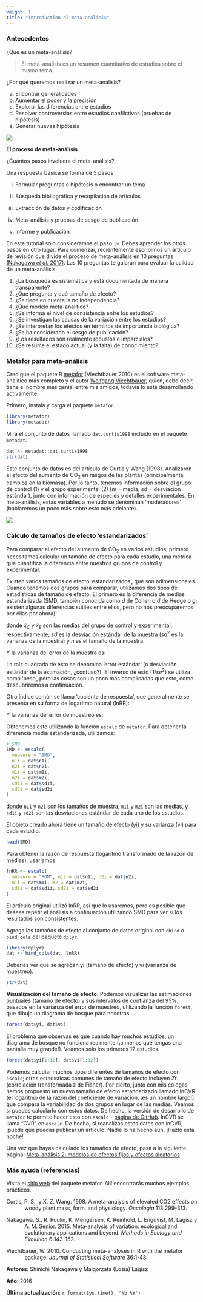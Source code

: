 ```yaml
---
weight: 1
title: "Introduction al meta-análisis"
---
```

### Antecedentes

¿Qué es un meta-análisis?

> El meta-análisis es un resumen cuantitativo de estudios sobre el mismo tema.

¿Por qué queremos realizar un meta-análisis?

a. Encontrar generalidades
b. Aumentar el poder y la precisión
c. Explorar las diferencias entre estudios
d. Resolver controversias entre estudios conflictivos (pruebas de hipótesis)
e. Generar nuevas hipótesis

![](4666102_orig.jpg)


**El proceso de meta-análisis**

¿Cuántos pasos involucra el meta-análisis?

Una respuesta basica se forma de 5 pasos

i. Formular preguntas e hipótesis o encontrar un tema

ii. Búsqueda bibliográfica y recopilación de artículos

iii. Extracción de datos y codificación

iv. Meta-análisis y pruebas de sesgo de publicación

v. Informe y publicación

En este tutorial solo consideramos el paso `iv`. Debes aprender los otros pasos en otro lugar. Para comenzar, recientemente escribimos un artículo de revisión que divide el proceso de meta-análisis en 10 preguntas [(Nakagawa *et al.* 2017)](https://bmcbiol.biomedcentral.com/articles/10.1186/s12915-017-0357-7). Las 10 preguntas te guiarán para evaluar la calidad de un meta-análisis.

1. ¿La búsqueda es sistemática y está documentada de manera transparente?
2. ¿Qué pregunta y qué tamaño de efecto?
3. ¿Se tiene en cuenta la no independencia?
4. ¿Qué modelo meta-analítico?
5. ¿Se informa el nivel de consistencia entre los estudios?
6. ¿Se investigan las causas de la variación entre los estudios?
7. ¿Se interpretan los efectos en términos de importancia biológica?
8. ¿Se ha considerado el sesgo de publicación?
9. ¿Los resultados son realmente robustos e imparciales?
10. ¿Se resume el estado actual (y la falta) de conocimiento?

### Metafor para meta-análisis

Creo que el paquete R [metafor](http://www.metafor-project.org/doku.php) (Viechtbauer 2010) es el software meta-analítico más completo y el autor [Wolfgang Viechtbauer](http://www.wvbauer.com/doku.php), quien, debo decir, tiene el nombre más genial entre mis amigos, todavía lo está desarrollando activamente.

Primero, instala y carga el paquete `metafor`.

```r
library(metafor)
library(metadat)
```

Mira el conjunto de datos llamado `dat.curtis1998` incluido en el paquete `metadat`. 

```r
dat <- metadat::dat.curtis1998
str(dat)
```

Este conjunto de datos es del artículo de Curtis y Wang (1998). Analizaron el efecto del aumento de CO$_2$ en rasgos de las plantas (principalmente cambios en la biomasa). Por lo tanto, tenemos información sobre el grupo de control (1) y el grupo experimental (2) (m = media, sd = desviación estándar), junto con información de especies y detalles experimentales. En meta-análisis, estas variables a menudo se denominan 'moderadores' (hablaremos un poco más sobre esto más adelante).


![](Linear_regression_image.jpg)

### Cálculo de tamaños de efecto 'estandarizados'

Para comparar el efecto del aumento de CO$_2$ en varios estudios, primero necesitamos calcular un tamaño de efecto para cada estudio, una métrica que cuantifica la diferencia entre nuestros grupos de control y experimental.

Existen varios tamaños de efecto 'estandarizados', que son adimensionales. Cuando tenemos dos grupos para comparar, utilizamos dos tipos de estadísticas de tamaño de efecto. El primero es la diferencia de medias estandarizada (SMD, también conocida como $d$ de Cohen o $d$ de Hedge o $g$; existen algunas diferencias sutiles entre ellos, pero no nos preocuparemos por ellas por ahora):

\begin{equation}
\mathrm{SMD}=\frac{\bar{x}_{E}-\bar{x}_{C}}{\sqrt{\frac{(n_{C}-1)sd^2_{C}+(n_{E}-1)sd^2_{E}}{n_{C}+n_{E}-2}}}
\end{equation}

donde $\bar{x}_{C}$ y $\bar{x}_{E}$ son las medias del grupo de control y experimental, respectivamente, $sd$ es la desviación estándar de la muestra ($sd^2$ es la varianza de la muestra) y $n$ es el tamaño de la muestra.

Y la varianza del error de la muestra es:

\begin{equation}
se^2_{\mathrm{SMD}}= \frac{n_{C}+n_{E}}{n_{C}n_{E}}+\frac{\mathrm{SMD}^2}{2(n_{C}+n_{E})}
\end{equation}

La raíz cuadrada de esto se denomina 'error estándar' (o desviación estándar de la estimación, ¿confuso?). El inverso de esto ($1/se^2$) se utiliza como 'peso', pero las cosas son un poco más complicadas que esto, como descubriremos a continuación.

Otro índice común se llama 'cociente de respuesta', que generalmente se presenta en su forma de logaritmo natural (lnRR):

\begin{equation}
\mathrm{lnRR}=\ln\left({\frac{\bar{x}_{E}}{\bar{x}_{C}}}\right)
\end{equation}


Y la varianza del error de muestreo es:

\begin{equation}
se^2_\mathrm{lnRR}=\frac{sd^2_{C}}{n_{C}\bar{x}^2_{C}}+\frac{sd^2_{E}}{n_{E}\bar{x}^2_{E}}
\end{equation}

Obtenemos esto utilizando la función `escalc` de `metafor`. Para obtener la diferencia media estandarizada, utilizamos:


```r
# SMD
SMD <- escalc(
  measure = "SMD", 
  n1i = dat$n1i, 
  n2i = dat$n2i,
  m1i = dat$m1i,
  m2i = dat$m2i,
  sd1i = dat$sd1i, 
  sd2i = dat$sd2i
)
```

donde `n1i` y `n2i` son los tamaños de muestra, `m1i` y `m2i` son las medias, y `sd1i` y `sd2i` son las desviaciones estándar de cada uno de los estudios.

El objeto creado ahora tiene un tamaño de efecto (yi) y su varianza (vi) para cada estudio.

```r
head(SMD)
```

Para obtener la razón de respuesta (logaritmo transformado de la razón de medias), usaríamos:

```r
lnRR <- escalc(
  measure = "ROM", n1i = dat$n1i, n2i = dat$n2i,
  m1i = dat$m1i, m2 = dat$m2i,
  sd1i = dat$sd1i, sd2i = dat$sd2i
)
```

El artículo original utilizó lnRR, así que lo usaremos, pero es posible que desees repetir el análisis a continuación utilizando SMD para ver si los resultados son consistentes.

Agrega los tamaños de efecto al conjunto de datos original con `cbind` o `bind_cols` del paquete `dplyr`.


```r
library(dplyr)
dat <- bind_cols(dat, lnRR)
```

Deberías ver que se agregan yi (tamaño de efecto) y vi (varianza de muestreo).


```r
str(dat)
```

**Visualización del tamaño de efecto.** Podemos visualizar las estimaciones puntuales (tamaño de efecto) y sus intervalos de confianza del 95%, basados en la varianza del error de muestreo, utilizando la función `forest`, que dibuja un diagrama de bosque para nosotros.


```r
forest(dat$yi, dat$vi)
```

El problema que observas es que cuando hay muchos estudios, un diagrama de bosque no funciona realmente (¡a menos que tengas una pantalla muy grande!). Veamos solo los primeros 12 estudios.


```r
forest(dat$yi[1:12], dat$vi[1:12])
```

Podemos calcular muchos tipos diferentes de tamaños de efecto con `escalc`; otras estadísticas comunes de tamaño de efecto incluyen $Zr$ (correlación transformada z de Fisher). Por cierto, junto con mis colegas, hemos propuesto un nuevo tamaño de efecto estandarizado llamado lnCVR (el logaritmo de la razón del coeficiente de variación, ¡es un nombre largo!), que compara la variabilidad de dos grupos en lugar de las medias. Veamos si puedes calcularlo con estos datos. De hecho, la versión de desarrollo de `metafor` te permite hacer esto con `escalc` - [página de GitHub](https://github.com/cran/metafor). lnCVR se llama "CVR" en `escalc`. De hecho, si reanalizas estos datos con lnCVR, ¡puede que puedas publicar un artículo! Nadie lo ha hecho aún. ¡Hazlo esta noche!

Una vez que hayas calculado los tamaños de efecto, pasa a la siguiente página: [Meta-análisis 2: modelos de efectos fijos y efectos aleatorios](/statistics/meta-analysis/meta-analysis-2)

### Más ayuda (referencias)

Visita el [sitio web](http://www.metafor-project.org/doku.php) del paquete metafor. Allí encontrarás muchos ejemplos prácticos.

<p style="margin-left:.5in;text-indent:-.5in">Curtis, P. S., y X. Z. Wang. 1998. A meta-analysis of elevated CO2 effects on woody plant mass, form, and physiology. *Oecologia* 113:299-313.</p>

<p style="margin-left:.5in;text-indent:-.5in">Nakagawa, S., R. Poulin, K. Mengersen, K. Reinhold, L. Engqvist, M. Lagisz y A. M. Senior. 2015. Meta-analysis of variation: ecological and evolutionary applications and beyond. *Methods in Ecology and Evolution* 6:143-152.</p>

<p style="margin-left:.5in;text-indent:-.5in">Viechtbauer, W. 2010. Conducting meta-analyses in R with the metafor package. *Journal of Statistical Software* 36:1-48.</p>

**Autores**: Shinichi Nakagawa y Malgorzata (Losia) Lagisz
 
**Año**: 2016

**Última actualización**: `r format(Sys.time(), "%b %Y")`


